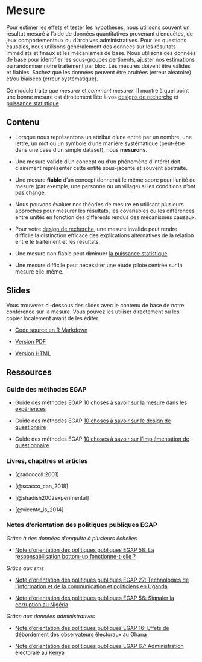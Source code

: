 # Mesure {.tabset}

Pour estimer les effets et tester les hypothèses, nous utilisons souvent un résultat mesuré à l'aide de données quantitatives provenant d'enquêtes, de jeux comportementaux ou d'archives administratives. Pour les questions causales, nous utilisons généralement des données sur les résultats immédiats et finaux et les mécanismes de base. Nous utilisons des données de base pour identifier les sous-groupes pertinents, ajuster nos estimations ou randomiser notre traitement par bloc. Les mesures doivent être valides et fiables. Sachez que les données peuvent être bruitées (erreur aléatoire) et/ou biaisées (erreur systématique).

Ce module traite *que mesurer* et *comment mesurer*. Il montre à quel point une bonne mesure est étroitement liée à vos [designs de recherche](https://egap.github.io/learningdays-resources/Exercises/design-form.Rmd) et [puissance statistique](statistical-power-and-design-diagnosands.html).

## Contenu

 - Lorsque nous représentons un attribut d'une entité par un nombre, une lettre, un mot ou un symbole d'une manière systématique (peut-être dans une case d'un simple dataset), nous **mesurons**.

 - Une mesure **valide** d'un concept ou d'un phénomène d'intérêt doit clairement représenter cette entité sous-jacente et souvent abstraite.

 - Une mesure **fiable** d'un concept donnerait le même score pour l'unité de mesure (par exemple, une personne ou un village) si les conditions n'ont pas changé.

 - Nous pouvons évaluer nos théories de mesure en utilisant plusieurs approches pour mesurer les résultats, les covariables ou les différences entre unités en fonction des différents rendus des mécanismes causaux.

 - Pour votre [design de recherche](https://egap.github.io/learningdays-resources/Exercises/design-form.Rmd), une mesure invalide peut rendre difficile la distinction efficace des explications alternatives de la relation entre le traitement et les résultats.

 - Une mesure non fiable peut diminuer [la puissance statistique](statistical-power-and-design-diagnosands.html).
 
 - Une mesure difficile peut nécessiter une étude pilote centrée sur la mesure elle-même.

## Slides

Vous trouverez ci-dessous des slides avec le contenu de base de notre conférence sur la mesure. Vous pouvez les utiliser directement ou les copier localement avant de les éditer.

 - [Code source en R Markdown](https://egap.github.io/learningdays-resources/Slides/measurement-slides.Rmd)

 - [Version PDF](https://egap.github.io/learningdays-resources/Slides/measurement-slides.pdf)

 - [Version HTML](https://egap.github.io/learningdays-resources/Slides/measurement-slides.html)

## Ressources

### Guide des méthodes EGAP

- Guide des méthodes EGAP [10 choses à savoir sur la mesure dans les expériences](https://egap.org/resource/10-things-to-know-about-measurement-in-experiments/)

- Guide des méthodes EGAP [10 choses à savoir sur le design de questionaire](https://egap.org/resource/10-things-to-know-about-survey-design/)

- Guide des méthodes EGAP [10 choses à savoir sur l'implémentation de questionnaire](https://egap.org/resource/10-things-to-know-about-survey-implementation/)

### Livres, chapitres et articles

 - [@adcocoll:2001]

 - [@scacco_can_2018]
 
 - [@shadish2002experimental]

 - [@vicente_is_2014]

### Notes d'orientation des politiques publiques EGAP

*Grâce à des données d'enquête à plusieurs échelles*

 - [Note d'orientation des politiques publiques EGAP 58: La responsabilisation bottom-up fonctionne-t-elle ?](https://egap.org/resource/does-bottom-up-accountability-work-evidence-from-uganda/)

*Grâce aux sms*

 - [Note d'orientation des politiques publiques EGAP 27: Technologies de l'information et de la communication et politiciens en Uganda](https://egap.org/resource/brief-27-ict-and-politicians-in-uganda/)

 - [Note d'orientation des politiques publiques EGAP 56: Signaler la corruption au Nigéria](https://egap.org/resource/reporting-corruption-in-nigeria-testing-the-effects-of-norms-nudges/)

*Grâce aux données administratives*

 - [Note d'orientation des politiques publiques EGAP 16: Effets de débordement des observateurs électoraux au Ghana](https://egap.org/resource/brief-16-spillover-effects-of-observers-in-ghana/)

 - [Note d'orientation des politiques publiques EGAP 67: Administration électorale au Kenya](https://egap.org/resource/electoral-administration-in-kenya/)
